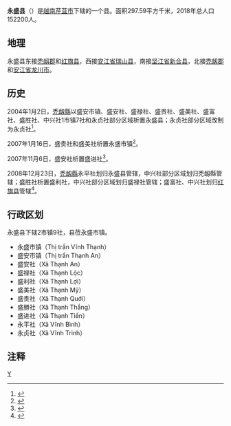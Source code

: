 {{Infobox Settlement
|name                   = 永盛县
|settlement_type        = 县
|official_name          = 
|other_name             = 
|native_name            = {{lang|vi|Huyện Vĩnh Thạnh}}
|nickname               = 
|motto                  = 
|image_skyline          = Nhà thờ Môi Khôi.jpg
|imagesize              = 
|image_caption          = 
|image_flag             = 
|flag_size              = 
|image_seal             = 
|seal_size              = 
|image_shield           = 
|shield_size            = 
|image_blank_emblem     = 
|blank_emblem_size      = 
|image_map              = {{Infobox mapframe|frame-width=250|zoom=10}}
|mapsize                = 
|map_caption            = 
|image_map1             = 
|mapsize1               = 
|map_caption1           = 
|pushpin_map            = Vietnam
|pushpin_label_position = bottom
|pushpin_map_caption    = 
|pushpin_map1           = 
|pushpin_label_position1= 
|pushpin_map_caption1   = 
|subdivision_type       = 国家
|subdivision_name       = {{flag|Vietnam}}
|subdivision_type1      = [[越南行政区划|直辖市]]
|subdivision_name1      = [[芹苴市|芹苴市]]
|subdivision_type2      = 行政区划
|subdivision_name2      = 2市镇9社
|subdivision_type3      = 
|subdivision_name3      = 
|seat_type              = 县莅
|seat                   = {{link-vi|永盛市镇|Vĩnh Thạnh (thị trấn thuộc Cần Thơ)}}
|government_type        = 
|leader_title           = 
|leader_name            = 
|leader_title1          = 
|leader_name1           = 
|established_title      = 
|established_date       = 
|area_magnitude         = 
|unit_pref              = 
|area_footnotes         = 
|area_total_km2         = 297.59
|area_land_km2          = 
|area_water_km2         = 
|area_water_percent     = 
|area_urban_km2         = 
|area_metro_km2         = 
|population_as_of       = 2018年
|population_footnotes   = 
|population_note        = 
|population_total       = 152200
|population_density_km2 = auto
|population_metro             = 
|population_density_metro_km2 = 
|population_urban             = 
|population_density_urban_km2 = 
|timezone               = [[越南标准时间|越南标准时间]]
|utc_offset             = +7
|elevation_footnotes    = 
|elevation_m            = 
|coor_type              = 
|coordinates            = 
|postal_code_type       = 
|postal_code            = 
|area_code              = 
|website                = [http://cantho.gov.vn/wps/portal/vinhthanh/ 永盛县电子信息门户网站]
|footnotes              = 
}}
'''永盛县'''（{{vie|v='''Huyện Vĩnh Thạnh'''}}）是[[越南|越南]][[芹苴市|芹苴市]]下辖的一个县。面积297.59平方千米，2018年总人口152200人。

==地理==
永盛县东接[[禿衂郡|禿衂郡]]和[[红旗县|红旗县]]，西接[[安江省|安江省]][[瑞山县|瑞山县]]，南接[[坚江省|坚江省]][[新合县|新合县]]，北接[[禿衂郡|禿衂郡]]和[[安江省|安江省]][[龙川市|龙川市]]。

==历史==
2004年1月2日，[[禿衂縣|禿衂縣]]以盛安市镇、盛安社、盛禄社、盛贵社、盛美社、盛富社、盛胜社、中兴社1市镇7社和永贞社部分区域析置永盛县；永贞社部分区域改制为永贞社<ref>{{Cite web |url=https://thuvienphapluat.vn/van-ban/Bo-may-hanh-chinh/Nghi-dinh-05-2004-ND-CP-thanh-lap-cac-quan-Ninh-Kieu-Binh-Thu-Cai-Rang-O-Mon-huyen-Phong-Dien-Co-Do-Vinh-Thach-Thot-Not-thuoc-thanh-pho-Can-Tho-52394.aspx |title=Nghị định 05/2004/NĐ-CP về việc thành lập các quận Ninh Kiều, Bình Thuỷ, Cái Răng, Ô Môn, các huyện Phong Điền, Cờ Đỏ, Vĩnh Thạch, Thốt Nốt và các xã, phường, thị trấn thuộc thành phố Cần Thơ trực thuộc Trung ương |access-date=2020-04-09 |archive-date=2020-04-01 |archive-url=https://web.archive.org/web/20200401165323/https://thuvienphapluat.vn/van-ban/Bo-may-hanh-chinh/Nghi-dinh-05-2004-ND-CP-thanh-lap-cac-quan-Ninh-Kieu-Binh-Thu-Cai-Rang-O-Mon-huyen-Phong-Dien-Co-Do-Vinh-Thach-Thot-Not-thuoc-thanh-pho-Can-Tho-52394.aspx |dead-url=no }}</ref>。

2007年1月16日，盛贵社和盛美社析置永盛市镇<ref>{{Cite web |url=https://thuvienphapluat.vn/van-ban/Bat-dong-san/Nghi-dinh-11-2007-ND-CP-dieu-chinh-dia-gioi-hanh-chinh-xa-phuong-thanh-lap-thi-tran-thuoc-quan-Ninh-Kieu-O-Mon-Phong-Dien-Vinh-Thanh-Can-Tho-16442.aspx |title=Nghị định 11/2007/NĐ-CP về việc điều chỉnh địa giới hành chính xã, phường; thành lập phường, thị trấn thuộc các quận Ninh Kiều, Ô Môn và các huyện Phong Điền, Vĩnh Thạnh, thành phố Cần Thơ |access-date=2020-04-09 |archive-date=2020-11-06 |archive-url=https://web.archive.org/web/20201106021934/https://thuvienphapluat.vn/van-ban/Bat-dong-san/Nghi-dinh-11-2007-ND-CP-dieu-chinh-dia-gioi-hanh-chinh-xa-phuong-thanh-lap-thi-tran-thuoc-quan-Ninh-Kieu-O-Mon-Phong-Dien-Vinh-Thanh-Can-Tho-16442.aspx |dead-url=no }}</ref>。

2007年11月6日，盛安社析置盛进社<ref>{{Cite web |url=https://thuvienphapluat.vn/van-ban/Bo-may-hanh-chinh/Nghi-dinh-162-2007-ND-CP-dieu-chinh-dia-gioi-hanh-chinh-xa-phuong-thanh-lap-thuoc-quan-Binh-Thuy-O-Mon-huyen-Thot-Not-Vinh-Thanh-TP-Can-Tho-57882.aspx |title=Nghị định 162/2007/NĐ-CP về việc điều chỉnh địa giới hành chính xã, phường; thành lập xã, phường thuộc quận Bình Thuỷ, quận Ô Môn, huyện Thốt Nốt và huyện Vĩnh Thạnh, thành phố Cần Thơ |access-date=2020-04-09 |archive-date=2016-04-29 |archive-url=https://web.archive.org/web/20160429014039/http://thuvienphapluat.vn/van-ban/Bo-may-hanh-chinh/Nghi-dinh-162-2007-ND-CP-dieu-chinh-dia-gioi-hanh-chinh-xa-phuong-thanh-lap-thuoc-quan-Binh-Thuy-O-Mon-huyen-Thot-Not-Vinh-Thanh-TP-Can-Tho-57882.aspx |dead-url=no }}</ref>。

2008年12月23日，[[禿衂縣|禿衂縣]]永平社划归永盛县管辖，中兴社部分区域划归禿衂縣管辖；盛胜社析置盛利社，中兴社部分区域划归盛禄社管辖；盛富社、中兴社划归[[红旗县|红旗县]]管辖<ref>{{Cite web |url=https://thuvienphapluat.vn/van-ban/Bo-may-hanh-chinh/Nghi-dinh-12-ND-CP-dieu-chinh-dia-gioi-hanh-chinh-xa-thanh-lap-thuoc-huyen-Thot-Not-Vinh-Thanh-Co-Do-quan-Thoi-Lai-thanh-pho-Can-Tho-84050.aspx |title=Nghị định 12/NĐ-CP năm 2008 điều chỉnh địa giới hành chính xã, thành lập xã thuộc huyện Thốt Nốt, huyện Vĩnh Thạnh, huyện Cờ Đỏ; thành lập quận Thốt Nốt và các phường trực thuộc; điều chỉnh địa giới hành chính huyện Cờ Đỏ để thành lập huyện Thới Lai thuộc thành phố Cần Thơ |access-date=2020-04-09 |archive-date=2020-04-01 |archive-url=https://web.archive.org/web/20200401165338/https://thuvienphapluat.vn/van-ban/Bo-may-hanh-chinh/Nghi-dinh-12-ND-CP-dieu-chinh-dia-gioi-hanh-chinh-xa-thanh-lap-thuoc-huyen-Thot-Not-Vinh-Thanh-Co-Do-quan-Thoi-Lai-thanh-pho-Can-Tho-84050.aspx |dead-url=no }}</ref>。

==行政区划==
永盛县下辖2市镇9社，县莅永盛市镇。
*永盛市镇（Thị trấn Vĩnh Thạnh）
*盛安市镇（Thị trấn Thạnh An）
*盛安社（Xã Thạnh An）
*盛禄社（Xã Thạnh Lộc）
*盛利社（Xã Thạnh Lợi）
*盛美社（Xã Thạnh Mỹ）
*盛贵社（Xã Thạnh Quới）
*盛勝社（Xã Thạnh Thắng）
*盛进社（Xã Thạnh Tiến）
*永平社（Xã Vĩnh Bình）
*永贞社（Xã Vĩnh Trinh）

==注释==
{{reflist}}
{{芹苴市行政区划}}
{{越南九龙江三角洲之县市镇区域划分}}

[[Category:芹苴市县份|Y]]